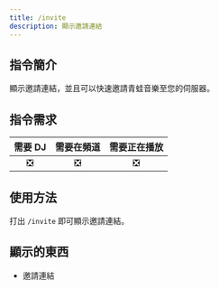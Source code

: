 ```yaml
---
title: /invite
description: 顯示邀請連結
---
```


## 指令簡介
<Info>
顯示邀請連結，並且可以快速邀請青蛙音樂至您的伺服器。
</Info>

## 指令需求
| 需要 DJ |	需要在頻道 | 需要正在播放 |
| :-----: | :-------: | :---------: |
|   ❎   |    ❎     |     ❎      |

## 使用方法
打出 `/invite` 即可顯示邀請連結。

## 顯示的東西
- 邀請連結